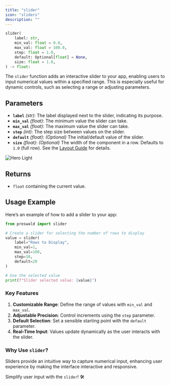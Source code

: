 ```yaml
---
title: "slider"
icon: "sliders"
description: ""
---
```


```python
slider(
    label: str,
    min_val: float = 0.0,
    max_val: float = 100.0,
    step: float = 1.0,
    default: Optional[float] = None,
    size: float = 1.0,
) -> float:
```

The `slider` function adds an interactive slider to your app, enabling users to input numerical values within a specified range. This is especially useful for dynamic controls, such as selecting a range or adjusting parameters.

## Parameters

- **`label`** _(str)_: The label displayed next to the slider, indicating its purpose.
- **`min_val`** _(float)_: The minimum value the slider can take.
- **`max_val`** _(float)_: The maximum value the slider can take.
- **`step`** _(int)_: The step size between values on the slider.
- **`default`** _(float)_: _(Optional)_ The initial/default value of the slider.
- **`size`** _(float)_: _(Optional)_ The width of the component in a row. Defaults to `1.0` (full row). See the [Layout Guide](/layout/guide) for details.

<Frame>
<img
  className="block dark:hidden"
  src="../images/slider.png"
  alt="Hero Light"
/>
</Frame>

## Returns

- `float` containing the current value.

## Usage Example

Here’s an example of how to add a slider to your app:

```python
from preswald import slider

# Create a slider for selecting the number of rows to display
value = slider(
    label="Rows to Display",
    min_val=1,
    max_val=100,
    step=10,
    default=20
)

# Use the selected value
print(f"Slider selected value: {value}")
```

### Key Features

1. **Customizable Range**: Define the range of values with `min_val` and `max_val`.
2. **Adjustable Precision**: Control increments using the `step` parameter.
3. **Default Selection**: Set a sensible starting point with the `default` parameter.
4. **Real-Time Input**: Values update dynamically as the user interacts with the slider.

### Why Use `slider`?

Sliders provide an intuitive way to capture numerical input, enhancing user experience by making the interface interactive and responsive.

Simplify user input with the `slider`! 🛠️

